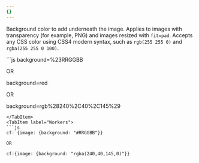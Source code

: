```yaml
---
{}
---
```



Background color to add underneath the image. Applies to images with transparency (for example, PNG) and images resized with `fit=pad`. Accepts any CSS color using CSS4 modern syntax, such as `rgb(255 255 0)` and `rgba(255 255 0 100)`.

<Tabs>
  <TabItem label="URL format">
  ```js
background=%23RRGGBB

OR

background=red

OR

background=rgb%28240%2C40%2C145%29

````
</TabItem>
<TabItem label="Workers">
```js
cf: {image: {background: "#RRGGBB"}}

OR

cf:{image: {background: "rgba(240,40,145,0)"}}
````

  </TabItem>
</Tabs>
